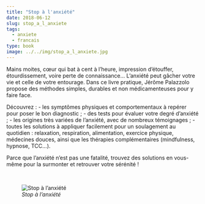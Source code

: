 ```yaml
---
title: "Stop à l'anxiété"
date: 2018-06-12
slug: stop_a_l_anxiete
tags:
  - anxiete
  - francais
type: book
image: ../../img/stop_a_l_anxiete.jpg
---
```


Mains moites, cœur qui bat à cent à l’heure, impression d’étouffer, étourdissement, voire perte de connaissance... L’anxiété peut gâcher votre vie et celle de votre entourage.
Dans ce livre pratique, Jérôme Palazzolo propose des méthodes simples, durables et non médicamenteuses pour y faire face.

Découvrez :
- les symptômes physiques et comportementaux à repérer pour poser le bon diagnostic ;
- des tests pour évaluer votre degré d’anxiété ;
- les origines très variées de l’anxiété, avec de nombreux témoignages ;
- toutes les solutions à appliquer facilement pour un soulagement au quotidien : relaxation, respiration, alimentation, exercice physique, médecines douces, ainsi que les thérapies complémentaires (mindfulness, hypnose, TCC...).

Parce que l'anxiété n'est pas une fatalité, trouvez des solutions en vous-même pour la surmonter et retrouver votre sérénité !

<br>

![_Stop à l'anxiété_](../../img/stop_a_l_anxiete.jpg)
